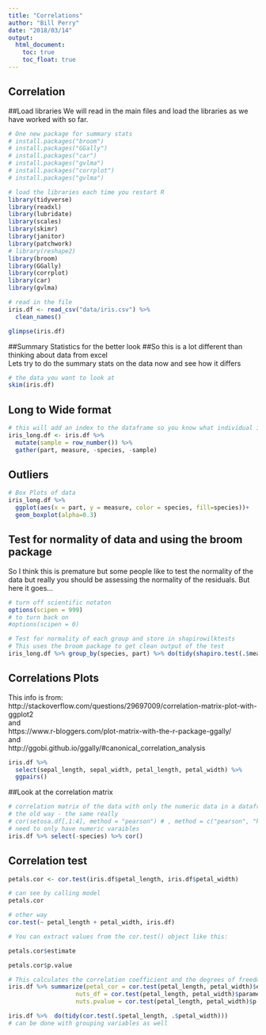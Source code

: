 ```yaml
---
title: "Correlations"
author: "Bill Perry"
date: "2018/03/14"
output:
  html_document:
    toc: true
    toc_float: true
---
```

## Correlation     

##Load libraries
We will read in the main files and load the libraries as we have worked with so far.      
```r
# One new package for summary stats
# install.packages("broom")
# install.packages("GGally")
# install.packages("car")
# install.packages("gvlma")
# install.packages("corrplot")
# install.packages("gvlma")

# load the libraries each time you restart R
library(tidyverse)
library(readxl)
library(lubridate)
library(scales)
library(skimr)
library(janitor)
library(patchwork)
# library(reshape2)
library(broom)
library(GGally)
library(corrplot)
library(car)
library(gvlma)
```


```r
# read in the file
iris.df <- read_csv("data/iris.csv") %>%
  clean_names()

glimpse(iris.df)

```

##Summary Statistics for the better look
##So this is a lot different than thinking about data from excel    
Lets try to do the summary stats on the data now and see how it differs
```r
# the data you want to look at
skim(iris.df)

```
   
## Long to Wide format
```r
# this will add an index to the dataframe so you know what individual is which
iris_long.df <- iris.df %>% 
  mutate(sample = row_number()) %>%
  gather(part, measure, -species, -sample)

```

## Outliers
```r
# Box Plots of data
iris_long.df %>% 
  ggplot(aes(x = part, y = measure, color = species, fill=species))+
  geom_boxplot(alpha=0.3) 
```


## Test for normality of data and using the broom package     
So I think this is premature but some people like to test the normality of the data but really you should be assessing the normality of the residuals. But here it goes...

```r
# turn off scientific notaton
options(scipen = 999)
# to turn back on 
#options(scipen = 0)

# Test for normality of each group and store in shapirowilktests
# This uses the broom package to get clean output of the test 
iris_long.df %>% group_by(species, part) %>% do(tidy(shapiro.test(.$measure)))
```  

## Correlations Plots    
This info is from:     
http://stackoverflow.com/questions/29697009/correlation-matrix-plot-with-ggplot2      
and    
https://www.r-bloggers.com/plot-matrix-with-the-r-package-ggally/     
and   
http://ggobi.github.io/ggally/#canonical_correlation_analysis     
```r
iris.df %>% 
  select(sepal_length, sepal_width, petal_length, petal_width) %>%
  ggpairs()
```

##Look at the correlation matrix    
```r
# correlation matrix of the data with only the numeric data in a dataframe
# the old way - the same really
# cor(setosa.df[,1:4], method = "pearson") # , method = c("pearson", "kendall", "spearman")
# need to only have numeric varaibles
iris.df %>% select(-species) %>% cor() 

```


## Correlation test
```r
petals.cor <- cor.test(iris.df$petal_length, iris.df$petal_width)

# can see by calling model
petals.cor
```

```r
# other way
cor.test(~ petal_length + petal_width, iris.df)

```


```r
# You can extract values from the cor.test() object like this:

petals.cor$estimate

petals.cor$p.value
```

```r
# This calculates the correlation coefficient and the degrees of freedom
iris.df %>% summarize(petal_cor = cor.test(petal_length, petal_width)$estimate,
                   nuts_df = cor.test(petal_length, petal_width)$parameter,
                   nuts.pvalue = cor.test(petal_length, petal_width)$p.value)
```

```r
iris.df %>%  do(tidy(cor.test(.$petal_length, .$petal_width))) 
# can be done with grouping variables as well
```




   
   

<!-- Global Site Tag (gtag.js) - Google Analytics -->
<script async src="https://www.googletagmanager.com/gtag/js?id=UA-88373117-4"></script>
<script>
  window.dataLayer = window.dataLayer || [];
  function gtag(){dataLayer.push(arguments)};
  gtag('js', new Date());

  gtag('config', 'UA-88373117-4');
</script>
